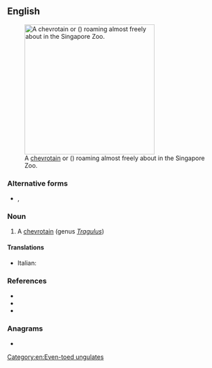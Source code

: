 {{also|mousedeer}}
==English==
[[File:Mouse-deer Singapore Zoo 2012.JPG|thumb|300px|A [[chevrotain]] or {{vern|lesser mouse-deer}} ({{taxlink|Tragulus kanchil|species|ver=191022}}) roaming almost freely about in the Singapore Zoo.]]

===Alternative forms===
* {{l|en|mousedeer}}, {{l|en|mouse-deer}}

===Noun===
{{en-noun|s|mouse deer}}

# A [[chevrotain]] (genus ''[[Tragulus]]'')

====Translations====
* Italian: {{t+|it|tragulo|m}}

===References===
* {{pedia}}
* {{specieslite|Tragulus|i=1}}
* {{comcatlite|Tragulus|i=1}}

===Anagrams===
* {{anagrams|en|a=deeemorsu|deer mouse|deermouse}}

[[Category:en:Even-toed ungulates]]